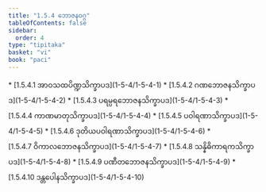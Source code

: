 ```yaml
---
title: "1.5.4 ဘောဇနဝဂ္ဂ"
tableOfContents: false
sidebar:
  order: 4
type: "tipitaka"
basket: "vi"
book: "paci"
---
```



<DynamicBreadcrumb />



<TableOfContents book="paci" section="1.5.4">
* [1.5.4.1 အာဝသထပိဏ္ဍသိက္ခာပဒ](1-5-4/1-5-4-1)
* [1.5.4.2 ဂဏဘောဇနသိက္ခာပဒ](1-5-4/1-5-4-2)
* [1.5.4.3 ပရမ္ပရဘောဇနသိက္ခာပဒ](1-5-4/1-5-4-3)
* [1.5.4.4 ကာဏမာတုသိက္ခာပဒ](1-5-4/1-5-4-4)
* [1.5.4.5 ပဝါရဏာသိက္ခာပဒ](1-5-4/1-5-4-5)
* [1.5.4.6 ဒုတိယပဝါရဏာသိက္ခာပဒ](1-5-4/1-5-4-6)
* [1.5.4.7 ဝိကာလဘောဇနသိက္ခာပဒ](1-5-4/1-5-4-7)
* [1.5.4.8 သန္နိဓိကာရကသိက္ခာပဒ](1-5-4/1-5-4-8)
* [1.5.4.9 ပဏီတဘောဇနသိက္ခာပဒ](1-5-4/1-5-4-9)
* [1.5.4.10 ဒန္တပေါနသိက္ခာပဒ](1-5-4/1-5-4-10)
</TableOfContents>